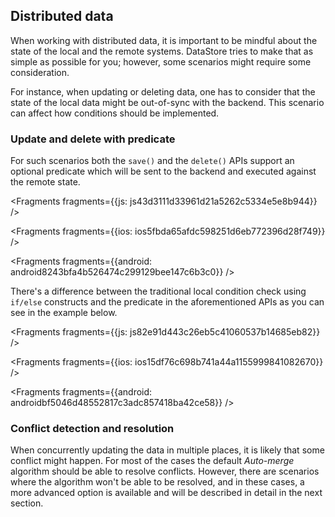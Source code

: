 ## Distributed data

When working with distributed data, it is important to be mindful about the state of the local and the remote systems. DataStore tries to make that as simple as possible for you; however, some scenarios might require some consideration.


For instance, when updating or deleting data, one has to consider that the state of the local data might be out-of-sync with the backend. This scenario can affect how conditions should be implemented.

### Update and delete with predicate

For such scenarios both the `save()` and the `delete()` APIs support an optional predicate which will be sent to the backend and executed against the remote state.




<Fragments fragments={{js: js43d3111d33961d21a5262c5334e5e8b944}} />



<Fragments fragments={{ios: ios5fbda65afdc598251d6eb772396d28f749}} />



<Fragments fragments={{android: android8243bfa4b526474c299129bee147c6b3c0}} />

There's a difference between the traditional local condition check using `if/else` constructs and the predicate in the aforementioned APIs as you can see in the example below.




<Fragments fragments={{js: js82e91d443c26eb5c41060537b14685eb82}} />



<Fragments fragments={{ios: ios15df76c698b741a44a1155999841082670}} />



<Fragments fragments={{android: androidbf5046d48552817c3adc857418ba42ce58}} />

### Conflict detection and resolution

When concurrently updating the data in multiple places, it is likely that some conflict might happen. For most of the cases the default *Auto-merge* algorithm should be able to resolve conflicts. However, there are scenarios where the algorithm won't be able to be resolved, and in these cases, a more advanced option is available and will be described in detail in the next section.

